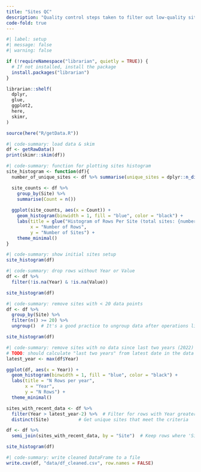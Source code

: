 ```yaml
---
title: "Sites QC"
description: "Quality control steps taken to filter out low-quality sites."
code-fold: true
---
```


```R
#| label: setup
#| message: false
#| warning: false

if (!requireNamespace("librarian", quietly = TRUE)) {
  # If not installed, install the package
  install.packages("librarian")
}

librarian::shelf(
  dplyr,
  glue,
  ggplot2,
  here,
  skimr,
)

source(here("R/getData.R"))
```



```R
#| code-summary: load data & skim
df <- getRawData()
print(skimr::skim(df))
```

```R
#| code-summary: function for plotting sites histogram
site_histogram <- function(df){
  number_of_unique_sites <- df %>% summarise(unique_sites = dplyr::n_distinct(Site))

  site_counts <- df %>%
    group_by(Site) %>%
    summarise(Count = n())
  
  ggplot(site_counts, aes(x = Count)) +
    geom_histogram(binwidth = 1, fill = "blue", color = "black") +
    labs(title = glue("Histogram of Rows Per Site (total sites: {number_of_unique_sites})"),
         x = "Number of Rows",
         y = "Number of Sites") +
    theme_minimal()
}
```

```R
#| code-summary: show initial sites setup
site_histogram(df)
```

```R
#| code-summary: drop rows without Year or Value
df <- df %>%
  filter(!is.na(Year) & !is.na(Value))

site_histogram(df)
```

```R
#| code-summary: remove sites with < 20 data points
df <- df %>%
  group_by(Site) %>%
  filter(n() >= 20) %>%
  ungroup()  # It's a good practice to ungroup data after operations like this

site_histogram(df)
```

```R
#| code-summary: remove sites with no data since last two years (2022)
# TODO: should calculate "last two years" from latest date in the data
latest_year <- max(df$Year)

ggplot(df, aes(x = Year)) +
  geom_histogram(binwidth = 1, fill = "blue", color = "black") +
  labs(title = "N Rows per year",
       x = "Year",
       y = "N Rows") +
  theme_minimal()

sites_with_recent_data <- df %>%
  filter(Year > latest_year-2) %>%  # Filter for rows with Year greater than 2022
  distinct(Site)           # Get unique sites that meet the criteria

df <- df %>%
  semi_join(sites_with_recent_data, by = "Site")  # Keep rows where 'Site' matches those in the recent data list

site_histogram(df)
```

```R
#| code-summary: write cleaned DataFrame to a file
write.csv(df, "data/df_cleaned.csv", row.names = FALSE)
```